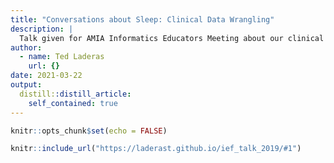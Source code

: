 ```yaml
---
title: "Conversations about Sleep: Clinical Data Wrangling"
description: |
  Talk given for AMIA Informatics Educators Meeting about our clinical data wrangling workshop.
author:
  - name: Ted Laderas
    url: {}
date: 2021-03-22
output:
  distill::distill_article:
    self_contained: true
---
```



```r
knitr::opts_chunk$set(echo = FALSE)
```

```r
knitr::include_url("https://laderast.github.io/ief_talk_2019/#1")
```